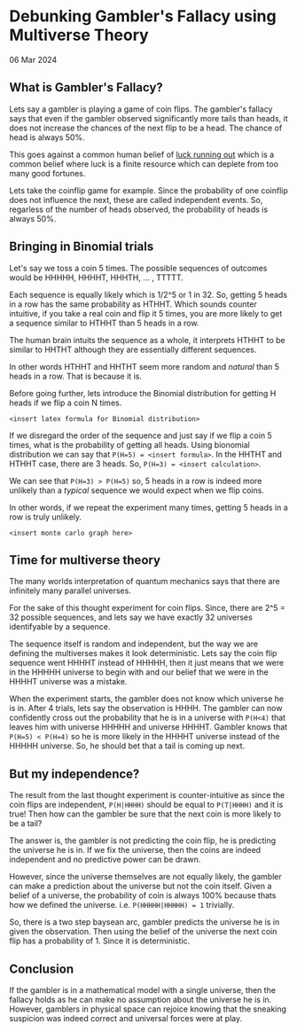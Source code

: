 # Debunking Gambler's Fallacy using Multiverse Theory

<date>06 Mar 2024</date>

## What is Gambler's Fallacy?

Lets say a gambler is playing a game of coin flips. The gambler's fallacy says that even if the gambler observed significantly more tails than heads, it does not increase the chances of the next flip to be a head. The chance of head is always 50%.

This goes against a common human belief of [luck running out](https://idioms.thefreedictionary.com/have+luck+run+out) which is a common belief where luck is a finite resource which can deplete from too many good fortunes.

Lets take the coinflip game for example. Since the probability of one coinflip does not influence the next, these are called independent events. So, regarless of the number of heads observed, the probability of heads is always 50%.

## Bringing in Binomial trials

Let's say we toss a coin 5 times. The possible sequences of outcomes would be HHHHH, HHHHT, HHHTH, ... , TTTTT.

Each sequence is equally likely which is 1/2^5 or 1 in 32. So, getting 5 heads in a row has the same probability as HTHHT. Which sounds counter intuitive, if you take a real coin and flip it 5 times, you are more likely to get a sequence similar to HTHHT than 5 heads in a row.

The human brain intuits the sequence as a whole, it interprets HTHHT to be similar to HHTHT although they are essentially different sequences. 

In other words HTHHT and HHTHT seem more random and *natural* than 5 heads in a row. That is because it is.

Before going further, lets introduce the Binomial distribution for getting H heads if we flip a coin N times. 

`<insert latex formula for Binomial distribution>`

If we disregard the order of the sequence and just say if we flip a coin 5 times, what is the probability of getting all heads. Using bionomial distribution we can say that `P(H=5) = <insert formula>`. In the HHTHT and HTHHT case, there are 3 heads. So, `P(H=3) = <insert calculation>`.

We can see that `P(H=3) > P(H=5)` so, 5 heads in a row is indeed more unlikely than a *typical* sequence we would expect when we flip coins.

In other words, if we repeat the experiment many times, getting 5 heads in a row is truly unlikely. 

`<insert monte carlo graph here>`

## Time for multiverse theory

The many worlds interpretation of quantum mechanics says that there are infinitely many parallel universes.

For the sake of this thought experiment for coin flips. Since, there are 2^5 = 32 possible sequences, and lets say we have exactly 32 universes identifyable by a sequence.

The sequence itself is random and independent, but the way we are defining the multiverses makes it look deterministic. Lets say the coin flip sequence went HHHHT instead of HHHHH, then it just means that we were in the HHHHH universe to begin with and our belief that we were in the HHHHT universe was a mistake.

When the experiment starts, the gambler does not know which universe he is in. After 4 trials, lets say the observation is HHHH. The gambler can now confidently cross out the probability that he is in a universe with `P(H<4)` that leaves him with universe HHHHH and universe HHHHT. Gambler knows that `P(H=5) < P(H=4)` so he is more likely in the HHHHT universe instead of the HHHHH universe. So, he should bet that a tail is coming up next.

## But my independence?

The result from the last thought experiment is counter-intuitive as since the coin flips are independent, `P(H|HHHH)` should be equal to `P(T|HHHH)` and it is true! Then how can the gambler be sure that the next coin is more likely to be a tail?

The answer is, the gambler is not predicting the coin flip, he is predicting the universe he is in. If we fix the universe, then the coins are indeed independent and no predictive power can be drawn.

However, since the universe themselves are not equally likely, the gambler can make a prediction about the universe but not the coin itself. Given a belief of a universe, the probability of coin is always 100% because thats how we defined the universe. i.e. `P(HHHHH|HHHHH) = 1` trivially.

So, there is a two step baysean arc, gambler predicts the universe he is in given the observation. Then using the belief of the universe the next coin flip has a probability of 1. Since it is deterministic.

## Conclusion

If the gambler is in a mathematical model with a single universe, then the fallacy holds as he can make no assumption about the universe he is in. However, gamblers in physical space can rejoice knowing that the sneaking suspicion was indeed correct and universal forces were at play.
